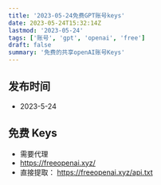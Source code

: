 ```yaml
---
title: '2023-05-24免费GPT账号keys'
date: 2023-05-24T15:32:14Z
lastmod: '2023-05-24'
tags: ['账号', 'gpt', 'openai', 'free']
draft: false
summary: '免费的共享openAI账号Keys'
---
```


## 发布时间

- 2023-5-24

## 免费 Keys

- 需要代理
- https://freeopenai.xyz/
- 直接提取： https://freeopenai.xyz/api.txt
